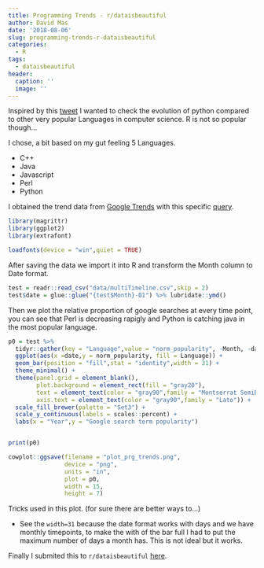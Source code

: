 ```yaml
---
title: Programming Trends - r/dataisbeautiful
author: David Mas
date: '2018-08-06'
slug: programming-trends-r-dataisbeautiful
categories:
  - R
tags:
  - dataisbeautiful
header:
  caption: ''
  image: ''
---
```


Inspired by this [tweet]() I wanted to check the evolution of python compared to other very popular Languages in computer science. R is not so popular though...

I chose, a bit based on my gut feeling 5 Languages.

* C++
* Java
* Javascript
* Perl
* Python

I obtained the trend data from [Google Trends](https://trends.google.com/trends/?geo=US) with this specific [query](https://trends.google.com/trends/explore?date=all&q=%2Fm%2F05z1_,%2Fm%2F05zrn,%2Fm%2F0jgqg,%2Fm%2F07sbkfb,%2Fm%2F02p97). 

```r
library(magrittr)
library(ggplot2)
library(extrafont)

loadfonts(device = "win",quiet = TRUE)
```


After saving the data we import it into R and transform the Month column to Date format. 

```r
test = readr::read_csv("data/multiTimeline.csv",skip = 2)
test$date = glue::glue("{test$Month}-01") %>% lubridate::ymd()
```

Then we plot the relative proportion of google searches at every time point, you can see that Perl is decreasing rapigly and Python is catching java in the most popular language. 

```r
p0 = test %>% 
  tidyr::gather(key = "Language",value = "norm_popularity", -Month, -date) %>%
  ggplot(aes(x =date,y = norm_popularity, fill = Language)) + 
  geom_bar(position = "fill",stat = "identity",width = 31) +
  theme_minimal() + 
  theme(panel.grid = element_blank(),
        plot.background = element_rect(fill = "gray20"),
        text = element_text(color = "gray90",family = "Montserrat SemiBold"),
        axis.text = element_text(color = "gray90",family = "Lato")) +
  scale_fill_brewer(palette = "Set3") + 
  scale_y_continuous(labels = scales::percent) + 
  labs(x = "Year",y = "Google search term popularity") 


print(p0)


```


```r

cowplot::ggsave(filename = "plot_prg_trends.png",
                device = "png",
                units = "in",
                plot = p0,
                width = 15,
                height = 7)
```

Tricks used in this plot. (for sure there are better ways to...)

* See the `width=31` because the date format works with days and we have monthly timepoints, to make the with of the bar full I had to put the maximum number of days a month has. This is not ideal but it works.


Finally I submited this to `r/dataisbeautiful` [here]().